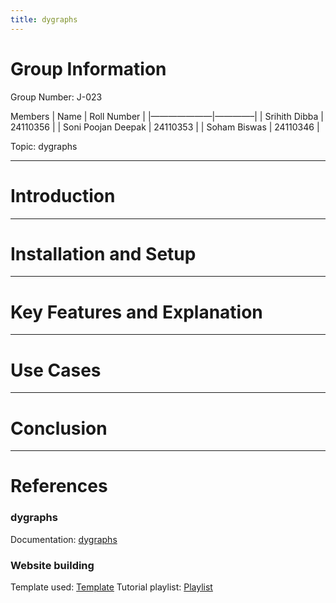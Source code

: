 ```yaml
---
title: dygraphs
---
```


# Group Information

Group Number: J-023

Members
|        Name         | Roll Number  |
|---------------------|--------------|
|    Srihith Dibba    |   24110356   |
| Soni Poojan Deepak  |   24110353   |
|    Soham Biswas     |   24110346   |

Topic: dygraphs

---

# Introduction

---

# Installation and Setup

---

# Key Features and Explanation

---

# Use Cases

---

# Conclusion

---

# References

### dygraphs

Documentation: [dygraphs](https://dygraphs.com/options.html)<br>

### Website building

Template used: [Template](https://github.com/nipunbatra/quarto-template)
Tutorial playlist: [Playlist](https://www.youtube.com/playlist?list=PLftoLyLEwECBfia83pVwQCGX_Of3S5x-v)
